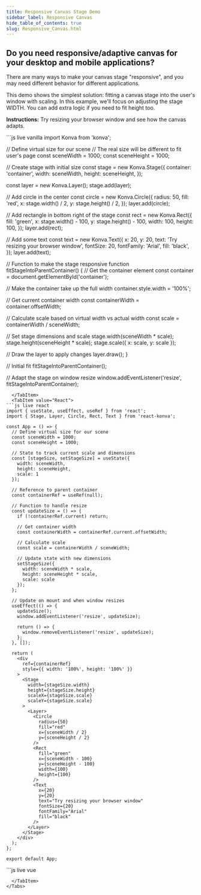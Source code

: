 ```yaml
---
title: Responsive Canvas Stage Demo
sidebar_label: Responsive Canvas
hide_table_of_contents: true
slug: Responsive_Canvas.html
---
```


## Do you need responsive/adaptive canvas for your desktop and mobile applications?

There are many ways to make your canvas stage "responsive", and you may need different behavior for different applications.

This demo shows the simplest solution: fitting a canvas stage into the user's window with scaling. In this example, we'll focus on adjusting the stage WIDTH. You can add extra logic if you need to fit height too.

**Instructions:** Try resizing your browser window and see how the canvas adapts.


<Tabs>
  <TabItem value="Vanilla" default>
```js live vanilla
import Konva from 'konva';

// Define virtual size for our scene
// The real size will be different to fit user's page
const sceneWidth = 1000;
const sceneHeight = 1000;

// Create stage with initial size
const stage = new Konva.Stage({
  container: 'container',
  width: sceneWidth,
  height: sceneHeight,
});

const layer = new Konva.Layer();
stage.add(layer);

// Add circle in the center
const circle = new Konva.Circle({
  radius: 50,
  fill: 'red',
  x: stage.width() / 2,
  y: stage.height() / 2,
});
layer.add(circle);

// Add rectangle in bottom right of the stage
const rect = new Konva.Rect({
  fill: 'green',
  x: stage.width() - 100,
  y: stage.height() - 100,
  width: 100,
  height: 100,
});
layer.add(rect);

// Add some text
const text = new Konva.Text({
  x: 20,
  y: 20,
  text: 'Try resizing your browser window',
  fontSize: 20,
  fontFamily: 'Arial',
  fill: 'black',
});
layer.add(text);

// Function to make the stage responsive
function fitStageIntoParentContainer() {
  // Get the container element
  const container = document.getElementById('container');
  
  // Make the container take up the full width
  container.style.width = '100%';
  
  // Get current container width
  const containerWidth = container.offsetWidth;
  
  // Calculate scale based on virtual width vs actual width
  const scale = containerWidth / sceneWidth;
  
  // Set stage dimensions and scale
  stage.width(sceneWidth * scale);
  stage.height(sceneHeight * scale);
  stage.scale({ x: scale, y: scale });
  
  // Draw the layer to apply changes
  layer.draw();
}

// Initial fit
fitStageIntoParentContainer();

// Adapt the stage on window resize
window.addEventListener('resize', fitStageIntoParentContainer);
```
  </TabItem>
  <TabItem value="React">
```js live react
import { useState, useEffect, useRef } from 'react';
import { Stage, Layer, Circle, Rect, Text } from 'react-konva';

const App = () => {
  // Define virtual size for our scene
  const sceneWidth = 1000;
  const sceneHeight = 1000;
  
  // State to track current scale and dimensions
  const [stageSize, setStageSize] = useState({
    width: sceneWidth,
    height: sceneHeight,
    scale: 1
  });
  
  // Reference to parent container
  const containerRef = useRef(null);
  
  // Function to handle resize
  const updateSize = () => {
    if (!containerRef.current) return;
    
    // Get container width
    const containerWidth = containerRef.current.offsetWidth;
    
    // Calculate scale
    const scale = containerWidth / sceneWidth;
    
    // Update state with new dimensions
    setStageSize({
      width: sceneWidth * scale,
      height: sceneHeight * scale,
      scale: scale
    });
  };
  
  // Update on mount and when window resizes
  useEffect(() => {
    updateSize();
    window.addEventListener('resize', updateSize);
    
    return () => {
      window.removeEventListener('resize', updateSize);
    };
  }, []);
  
  return (
    <div 
      ref={containerRef} 
      style={{ width: '100%', height: '100%' }}
    >
      <Stage 
        width={stageSize.width} 
        height={stageSize.height}
        scaleX={stageSize.scale}
        scaleY={stageSize.scale}
      >
        <Layer>
          <Circle
            radius={50}
            fill="red"
            x={sceneWidth / 2}
            y={sceneHeight / 2}
          />
          <Rect
            fill="green"
            x={sceneWidth - 100}
            y={sceneHeight - 100}
            width={100}
            height={100}
          />
          <Text
            x={20}
            y={20}
            text="Try resizing your browser window"
            fontSize={20}
            fontFamily="Arial"
            fill="black"
          />
        </Layer>
      </Stage>
    </div>
  );
};

export default App;
```
  </TabItem>
  <TabItem value="Vue">
```js live vue
<template>
  <div ref="containerRef" style="width: 100%; height: 100%;">
    <v-stage
      :config="{
        width: stageWidth,
        height: stageHeight,
        scaleX: scale,
        scaleY: scale
      }"
    >
      <v-layer>
        <v-circle
          :config="{
            radius: 50,
            fill: 'red',
            x: sceneWidth / 2,
            y: sceneHeight / 2
          }"
        />
        <v-rect
          :config="{
            fill: 'green',
            x: sceneWidth - 100,
            y: sceneHeight - 100,
            width: 100,
            height: 100
          }"
        />
        <v-text
          :config="{
            x: 20,
            y: 20,
            text: 'Try resizing your browser window',
            fontSize: 20,
            fontFamily: 'Arial',
            fill: 'black'
          }"
        />
      </v-layer>
    </v-stage>
  </div>
</template>

<script setup>
import { ref, onMounted, onUnmounted, computed } from 'vue';

// Define virtual size for our scene
const sceneWidth = 1000;
const sceneHeight = 1000;

// Reactive references
const containerRef = ref(null);
const scale = ref(1);

// Computed properties for stage dimensions
const stageWidth = computed(() => sceneWidth * scale.value);
const stageHeight = computed(() => sceneHeight * scale.value);

// Function to handle resize
const updateSize = () => {
  if (!containerRef.value) return;
  
  // Get container width
  const containerWidth = containerRef.value.offsetWidth;
  
  // Calculate scale
  scale.value = containerWidth / sceneWidth;
};

// Add event listeners
onMounted(() => {
  updateSize();
  window.addEventListener('resize', updateSize);
});

// Clean up
onUnmounted(() => {
  window.removeEventListener('resize', updateSize);
});
</script>
```
  </TabItem>
</Tabs> 